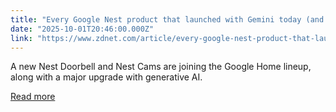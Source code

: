 ```yaml
---
title: "Every Google Nest product that launched with Gemini today (and a new home speaker)"
date: "2025-10-01T20:46:00.000Z"
link: "https://www.zdnet.com/article/every-google-nest-product-that-launched-with-gemini-today-and-a-new-home-speaker/"
---
```


A new Nest Doorbell and Nest Cams are joining the Google Home lineup, along with a major upgrade with generative AI.

[Read more](https://www.zdnet.com/article/every-google-nest-product-that-launched-with-gemini-today-and-a-new-home-speaker/)
